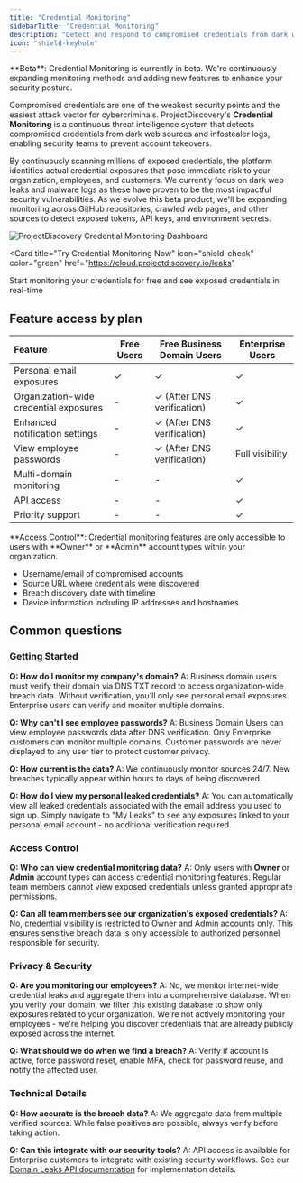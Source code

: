 ```yaml
---
title: "Credential Monitoring"
sidebarTitle: "Credential Monitoring"
description: "Detect and respond to compromised credentials from dark web sources and infostealer logs"
icon: "shield-keyhole"
---
```


<Note>
**Beta**: Credential Monitoring is currently in beta. We're continuously expanding monitoring methods and adding new features to enhance your security posture.
</Note>

Compromised credentials are one of the weakest security points and the easiest attack vector for cybercriminals. ProjectDiscovery's **Credential Monitoring** is a continuous threat intelligence system that detects compromised credentials from dark web sources and infostealer logs, enabling security teams to prevent account takeovers. 

By continuously scanning millions of exposed credentials, the platform identifies actual credential exposures that pose immediate risk to your organization, employees, and customers. We currently focus on dark web leaks and malware logs as these have proven to be the most impactful security vulnerabilities. As we evolve this beta product, we'll be expanding monitoring across GitHub repositories, crawled web pages, and other sources to detect exposed tokens, API keys, and environment secrets.

<Frame>
  <img src="/images/cred-monitoring.png" alt="ProjectDiscovery Credential Monitoring Dashboard" />
</Frame>

<Card 
  title="Try Credential Monitoring Now" 
  icon="shield-check" 
  color="green"
  href="https://cloud.projectdiscovery.io/leaks"
>
  Start monitoring your credentials for free and see exposed credentials in real-time
</Card>


## Feature access by plan

| Feature | Free Users | Free Business Domain Users | Enterprise Users |
| :------ | ---------- | -------------------------- | ---------------- |
| Personal email exposures | ✓ | ✓ | ✓ |
| Organization-wide credential exposures | - | ✓ (After DNS verification) | ✓ |
| Enhanced notification settings | - | ✓ (After DNS verification) | ✓ |
| View employee passwords | - | ✓ (After DNS verification) | Full visibility |
| Multi-domain monitoring | - | - | ✓ |
| API access | - | - | ✓ |
| Priority support | - | - | ✓ |

<Note>
**Access Control**: Credential monitoring features are only accessible to users with **Owner** or **Admin** account types within your organization.
</Note>

- Username/email of compromised accounts
- Source URL where credentials were discovered
- Breach discovery date with timeline
- Device information including IP addresses and hostnames


## Common questions

### Getting Started

**Q: How do I monitor my company's domain?**
A: Business domain users must verify their domain via DNS TXT record to access organization-wide breach data. Without verification, you'll only see personal email exposures. Enterprise users can verify and monitor multiple domains.

**Q: Why can't I see employee passwords?**
A: Business Domain Users can view employee passwords data after DNS verification. Only Enterprise customers can monitor multiple domains. Customer passwords are never displayed to any user tier to protect customer privacy.

**Q: How current is the data?**
A: We continuously monitor sources 24/7. New breaches typically appear within hours to days of being discovered.

**Q: How do I view my personal leaked credentials?**
A: You can automatically view all leaked credentials associated with the email address you used to sign up. Simply navigate to "My Leaks" to see any exposures linked to your personal email account - no additional verification required.

### Access Control

**Q: Who can view credential monitoring data?**
A: Only users with **Owner** or **Admin** account types can access credential monitoring features. Regular team members cannot view exposed credentials unless granted appropriate permissions.

**Q: Can all team members see our organization's exposed credentials?**
A: No, credential visibility is restricted to Owner and Admin accounts only. This ensures sensitive breach data is only accessible to authorized personnel responsible for security.

### Privacy & Security

**Q: Are you monitoring our employees?**
A: No, we monitor internet-wide credential leaks and aggregate them into a comprehensive database. When you verify your domain, we filter this existing database to show only exposures related to your organization. We're not actively monitoring your employees - we're helping you discover credentials that are already publicly exposed across the internet.

**Q: What should we do when we find a breach?**
A: Verify if account is active, force password reset, enable MFA, check for password reuse, and notify the affected user.

### Technical Details

**Q: How accurate is the breach data?**
A: We aggregate data from multiple verified sources. While false positives are possible, always verify before taking action.

**Q: Can this integrate with our security tools?**
A: API access is available for Enterprise customers to integrate with existing security workflows. See our [Domain Leaks API documentation](/api-reference/leaks/get-domain-leaks) for implementation details.